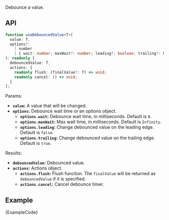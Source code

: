 
Debounce a value.

## API

```ts
function useDebouncedValue<T>(
  value: T,
  options?:
    | number
    | { wait: number; maxWait?: number; leading?: boolean; trailing?: boolean }
): readonly [
  debouncedValue: T,
  actions: {
    readonly flush: (finalValue?: T) => void;
    readonly cancel: () => void;
  }
];
```

Params:

- **`value`:** A value that will be changed.
- **`options`:** Debounce wait time or an options object.
  - **`options.wait`:** Debounce wait time, in milliseconds. Default is `0`.
  - **`options.maxWait`:** Max wait time, in milliseconds. Default is `Infinity`.
  - **`options.leading`:** Change debounced value on the leading edge. Default is `false`.
  - **`options.trailing`:** Change debounced value on the trailing edge. Default is `true`.

Results:

- **`debouncedValue`:** Debounced value.
- **`actions`:** Actions object.
  - **`actions.flush`:** Flush funciton. The `finalValue` will be returned as `debouncedValue` if it is specified.
  - **`actions.cancel`:** Cancel debounce timer.

## Example

<ExampleBlock>
  <Example />
</ExampleBlock>
<CodeBlock language="tsx">{ExampleCode}</CodeBlock>
